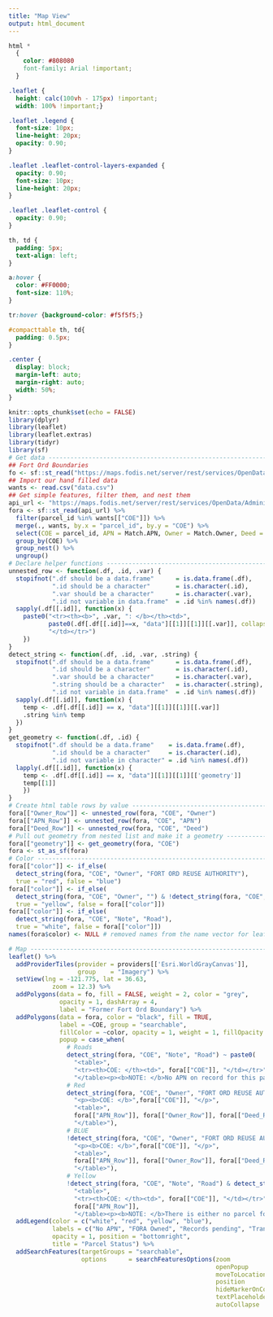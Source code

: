 ```yaml
---
title: "Map View"
output: html_document
---
```


```css
html *
  {
    color: #808080
    font-family: Arial !important;
  }

.leaflet {
  height: calc(100vh - 175px) !important;
  width: 100% !important;}

.leaflet .legend {
  font-size: 10px;
  line-height: 20px;
  opacity: 0.90;
}

.leaflet .leaflet-control-layers-expanded {
  opacity: 0.90;
  font-size: 10px;
  line-height: 20px;
}

.leaflet .leaflet-control {
  opacity: 0.90;
}

th, td {
  padding: 5px;
  text-align: left;
}

a:hover {
  color: #FF0000;
  font-size: 110%;
}

tr:hover {background-color: #f5f5f5;}

#compacttable th, td{
  padding: 0.5px;
}

.center {
  display: block;
  margin-left: auto;
  margin-right: auto;
  width: 50%;
}
```

```r
knitr::opts_chunk$set(echo = FALSE)
library(dplyr)
library(leaflet)
library(leaflet.extras)
library(tidyr)
library(sf)
# Get data ---------------------------------------------------------------------
## Fort Ord Boundaries
fo <- sf::st_read("https://maps.fodis.net/server/rest/services/OpenData/AdministrativeBoundaries/FeatureServer/4/query?where=1%3D1&outFields=*&outSR=4326&f=json")
## Import our hand filled data
wants <- read.csv("data.csv")
## Get simple features, filter them, and nest them
api_url <- "https://maps.fodis.net/server/rest/services/OpenData/AdministrativeBoundaries/FeatureServer/1/query?where=1%3D1&outFields=*&outSR=4326&f=json"
fora <- sf::st_read(api_url) %>% 
  filter(parcel_id %in% wants[["COE"]]) %>%
  merge(., wants, by.x = "parcel_id", by.y = "COE") %>%
  select(COE = parcel_id, APN = Match.APN, Owner = Match.Owner, Deed = Match.Deed, Note) %>%
  group_by(COE) %>%
  group_nest() %>%
  ungroup()
# Declare helper functions -----------------------------------------------------
unnested_row <- function(.df, .id, .var) {
  stopifnot(".df should be a data.frame"      = is.data.frame(.df),
            ".id should be a character"       = is.character(.id),
            ".var should be a character"      = is.character(.var),
            ".id not variable in data.frame"  = .id %in% names(.df))
  sapply(.df[[.id]], function(x) {
    paste0("<tr><th><b>", .var, ": </b></th><td>",
           paste0(.df[.df[[.id]]==x, "data"][[1]][[1]][[.var]], collapse = "</td><td>"),
           "</td></tr>")
    })
}
detect_string <- function(.df, .id, .var, .string) {
  stopifnot(".df should be a data.frame"      = is.data.frame(.df),
            ".id should be a character"       = is.character(.id),
            ".var should be a character"      = is.character(.var),
            ".string should be a character"   = is.character(.string),
            ".id not variable in data.frame"  = .id %in% names(.df))
  sapply(.df[[.id]], function(x) {
    temp <- .df[.df[[.id]] == x, "data"][[1]][[1]][[.var]]
    .string %in% temp
  })
}
get_geometry <- function(.df, .id) {
  stopifnot(".df should be a data.frame"    = is.data.frame(.df),
            ".id should be a character"     = is.character(.id),
            ".id not variable in character" = .id %in% names(.df))
  lapply(.df[[.id]], function(x) {
    temp <- .df[.df[[.id]] == x, "data"][[1]][[1]][['geometry']]
    temp[[1]]
    })
}
# Create html table rows by value ----------------------------------------------
fora[["Owner_Row"]] <- unnested_row(fora, "COE", "Owner")
fora[["APN_Row"]] <- unnested_row(fora, "COE", "APN")
fora[["Deed_Row"]] <- unnested_row(fora, "COE", "Deed")
# Pull out geometry from nested list and make it a geometry --------------------
fora[["geometry"]] <- get_geometry(fora, "COE")
fora <- st_as_sf(fora)
# Color ------------------------------------------------------------------------
fora[["color"]] <- if_else(
  detect_string(fora, "COE", "Owner", "FORT ORD REUSE AUTHORITY"),
  true = "red", false = "blue")
fora[["color"]] <- if_else(
  detect_string(fora, "COE", "Owner", "") & !detect_string(fora, "COE", "Owner", "FORT ORD REUSE AUTHORITY"),
  true = "yellow", false = fora[["color"]])
fora[["color"]] <- if_else(
  detect_string(fora, "COE", "Note", "Road"),
  true = "white", false = fora[["color"]])
names(fora$color) <- NULL # removed names from the name vector for leaflet
```

```r
# Map --------------------------------------------------------------------------
leaflet() %>%
  addProviderTiles(provider = providers[['Esri.WorldGrayCanvas']],
                   group    = "Imagery") %>%
  setView(lng = -121.775, lat = 36.63,
            zoom = 12.3) %>%
  addPolygons(data = fo, fill = FALSE, weight = 2, color = "grey",
              opacity = 1, dashArray = 4, 
              label = "Former Fort Ord Boundary") %>%
  addPolygons(data = fora, color = "black", fill = TRUE,
              label = ~COE, group = "searchable",
              fillColor = ~color, opacity = 1, weight = 1, fillOpacity = 0.5,
              popup = case_when(
                # Roads
                detect_string(fora, "COE", "Note", "Road") ~ paste0(
                  "<table>",
                  "<tr><th>COE: </th><td>", fora[["COE"]], "</td></tr>",
                  "</table><p><b>NOTE: </b>No APN on record for this parcel.</p>"),
                # Red
                detect_string(fora, "COE", "Owner", "FORT ORD REUSE AUTHORITY") ~ paste0(
                  "<p><b>COE: </b>",fora[["COE"]], "</p>",
                  "<table>",
                  fora[["APN_Row"]], fora[["Owner_Row"]], fora[["Deed_Row"]],
                  "</table>"),
                # BLUE
                !detect_string(fora, "COE", "Owner", "FORT ORD REUSE AUTHORITY") & !detect_string(fora, "COE", "Note", "Road") & !detect_string(fora, "COE", "Owner", "")   ~ paste0(
                  "<p><b>COE: </b>",fora[["COE"]], "</p>",
                  "<table>",
                  fora[["APN_Row"]], fora[["Owner_Row"]], fora[["Deed_Row"]],
                  "</table>"),
                # Yellow
                !detect_string(fora, "COE", "Note", "Road") & detect_string(fora, "COE", "Owner", "") ~paste0(
                  "<table>",
                  "<tr><th>COE: </th><td>", fora[["COE"]], "</td></tr>",
                  fora[["APN_Row"]],
                  "</table><p><b>NOTE: </b>There is either no parcel found at this location, or the parcel polygon at this location is temporarily suspended pending modifications in progress by the County Assessor and Parcelquest staff. </p>"))) %>%
  addLegend(color = c("white", "red", "yellow", "blue"),
            labels = c("No APN", "FORA Owned", "Records pending", "Transfer complete"),
            opacity = 1, position = "bottomright",
            title = "Parcel Status") %>%
  addSearchFeatures(targetGroups = "searchable", 
                    options      = searchFeaturesOptions(zoom                 = 15,
                                                         openPopup            = TRUE,
                                                         moveToLocation       = TRUE,
                                                         position             = "topright",
                                                         hideMarkerOnCollapse = TRUE,
                                                         textPlaceholder      = "Search COE...",
                                                         autoCollapse         = TRUE))
```

